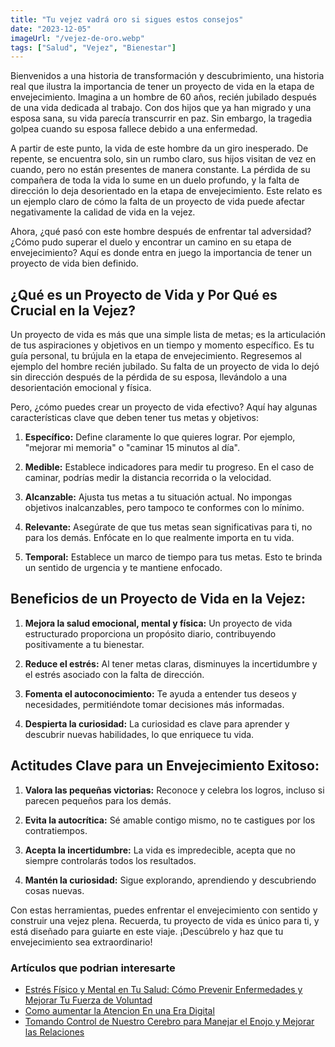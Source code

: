 ```yaml
---
title: "Tu vejez vadrá oro si sigues estos consejos"
date: "2023-12-05"
imageUrl: "/vejez-de-oro.webp"
tags: ["Salud", "Vejez", "Bienestar"]
---
```


<CustomImage src="https://raw.githubusercontent.com/sebiten/posts/main/images/vejez-de-oro.webp" alt={title} />

Bienvenidos a una historia de transformación y descubrimiento, una historia real que ilustra la importancia de tener un proyecto de vida en la etapa de envejecimiento. Imagina a un hombre de 60 años, recién jubilado después de una vida dedicada al trabajo. Con dos hijos que ya han migrado y una esposa sana, su vida parecía transcurrir en paz. Sin embargo, la tragedia golpea cuando su esposa fallece debido a una enfermedad.

A partir de este punto, la vida de este hombre da un giro inesperado. De repente, se encuentra solo, sin un rumbo claro, sus hijos visitan de vez en cuando, pero no están presentes de manera constante. La pérdida de su compañera de toda la vida lo sume en un duelo profundo, y la falta de dirección lo deja desorientado en la etapa de envejecimiento. Este relato es un ejemplo claro de cómo la falta de un proyecto de vida puede afectar negativamente la calidad de vida en la vejez.

Ahora, ¿qué pasó con este hombre después de enfrentar tal adversidad? ¿Cómo pudo superar el duelo y encontrar un camino en su etapa de envejecimiento? Aquí es donde entra en juego la importancia de tener un proyecto de vida bien definido.

## **¿Qué es un Proyecto de Vida y Por Qué es Crucial en la Vejez?**

Un proyecto de vida es más que una simple lista de metas; es la articulación de tus aspiraciones y objetivos en un tiempo y momento específico. Es tu guía personal, tu brújula en la etapa de envejecimiento. Regresemos al ejemplo del hombre recién jubilado. Su falta de un proyecto de vida lo dejó sin dirección después de la pérdida de su esposa, llevándolo a una desorientación emocional y física.

Pero, ¿cómo puedes crear un proyecto de vida efectivo? Aquí hay algunas características clave que deben tener tus metas y objetivos:

1. **Específico:** Define claramente lo que quieres lograr. Por ejemplo, "mejorar mi memoria" o "caminar 15 minutos al día".

2. **Medible:** Establece indicadores para medir tu progreso. En el caso de caminar, podrías medir la distancia recorrida o la velocidad.

3. **Alcanzable:** Ajusta tus metas a tu situación actual. No impongas objetivos inalcanzables, pero tampoco te conformes con lo mínimo.

4. **Relevante:** Asegúrate de que tus metas sean significativas para ti, no para los demás. Enfócate en lo que realmente importa en tu vida.

5. **Temporal:** Establece un marco de tiempo para tus metas. Esto te brinda un sentido de urgencia y te mantiene enfocado.

## **Beneficios de un Proyecto de Vida en la Vejez:**

1. **Mejora la salud emocional, mental y física:** Un proyecto de vida estructurado proporciona un propósito diario, contribuyendo positivamente a tu bienestar.

2. **Reduce el estrés:** Al tener metas claras, disminuyes la incertidumbre y el estrés asociado con la falta de dirección.

3. **Fomenta el autoconocimiento:** Te ayuda a entender tus deseos y necesidades, permitiéndote tomar decisiones más informadas.

4. **Despierta la curiosidad:** La curiosidad es clave para aprender y descubrir nuevas habilidades, lo que enriquece tu vida.

## **Actitudes Clave para un Envejecimiento Exitoso:**

1. **Valora las pequeñas victorias:** Reconoce y celebra los logros, incluso si parecen pequeños para los demás.

2. **Evita la autocrítica:** Sé amable contigo mismo, no te castigues por los contratiempos.

3. **Acepta la incertidumbre:** La vida es impredecible, acepta que no siempre controlarás todos los resultados.

4. **Mantén la curiosidad:** Sigue explorando, aprendiendo y descubriendo cosas nuevas.

Con estas herramientas, puedes enfrentar el envejecimiento con sentido y construir una vejez plena. Recuerda, tu proyecto de vida es único para ti, y está diseñado para guiarte en este viaje. ¡Descúbrelo y haz que tu envejecimiento sea extraordinario!

### Artículos que podrian interesarte

- [Estrés Físico y Mental en Tu Salud: Cómo Prevenir Enfermedades y Mejorar Tu Fuerza de Voluntad](https://abelardo.blog/posts/estres-fisico-y-mental)
- [Como aumentar la Atencion En una Era Digital](https://abelardo.blog/posts/aumentar-la-atencion)
- [Tomando Control de Nuestro Cerebro para Manejar el Enojo y Mejorar las Relaciones](https://abelardo.blog/posts/como-manejar-el-enojo)
